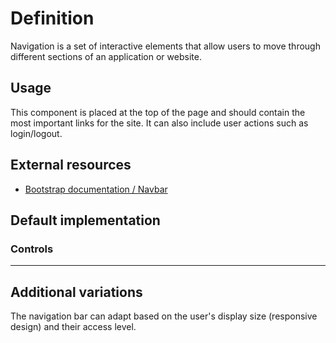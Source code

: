

<Meta title="Navigation" of={NavigationStories} />

<div className="sb-unstyled">

# Definition

Navigation is a set of interactive elements that allow users to move through different sections of an application or website.

## Usage

This component is placed at the top of the page and should contain the most important links for the site. It can also include user actions such as login/logout.

## External resources

- [Bootstrap documentation / Navbar](https://getbootstrap.com/docs/5.3/components/navbar/)

## Default implementation

<Canvas of={NavigationStories.LoggedIn} />

### Controls

<Controls />

---

## Additional variations

The navigation bar can adapt based on the user's display size (responsive design) and their access level.

</div>
